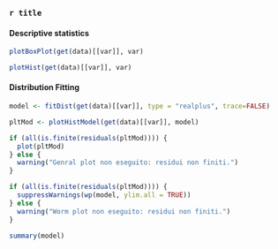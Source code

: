 ### `r title` {-}

#### Descriptive statistics {-}

<div class="hscroll-plot">
<div class="plot-container">
```r
plotBoxPlot(get(data)[[var]], var)
```

</div>
<div class="plot-container">
```r
plotHist(get(data)[[var]], var)
```
</div>
</div>

#### Distribution Fitting {-}
```r
model <- fitDist(get(data)[[var]], type = "realplus", trace=FALSE)
```

<div class="hscroll-plot">
<div class='plot-container'>
```r
pltMod <- plotHistModel(get(data)[[var]], model)
```
</div>

<div class='plot-container'>
```r
if (all(is.finite(residuals(pltMod)))) {
  plot(pltMod)
} else {
  warning("Genral plot non eseguito: residui non finiti.")
}
```
</div>

<div class='plot-container'>
```r
if (all(is.finite(residuals(pltMod)))) {
  suppressWarnings(wp(model, ylim.all = TRUE))
} else {
  warning("Worm plot non eseguito: residui non finiti.")
}
```
</div>
</div>

```r
summary(model)
```
